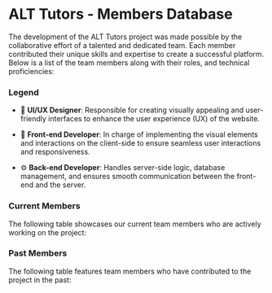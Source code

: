 
# ALT Tutors - Members Database

The development of the ALT Tutors project was made possible by the collaborative effort of a talented and dedicated team. Each member contributed their unique skills and expertise to create a successful platform. Below is a list of the team members along with their roles, and technical proficiencies:

### Legend

- 🎨 **UI/UX Designer**: Responsible for creating visually appealing and user-friendly interfaces to enhance the user experience (UX) of the website.

- 🚀 **Front-end Developer**: In charge of implementing the visual elements and interactions on the client-side to ensure seamless user interactions and responsiveness.

- ⚙️ **Back-end Developer**: Handles server-side logic, database management, and ensures smooth communication between the front-end and the server.

### Current Members

The following table showcases our current team members who are actively working on the project:


<Members current={true} />

### Past Members

The following table features team members who have contributed to the project in the past:

<Members current={false} />
